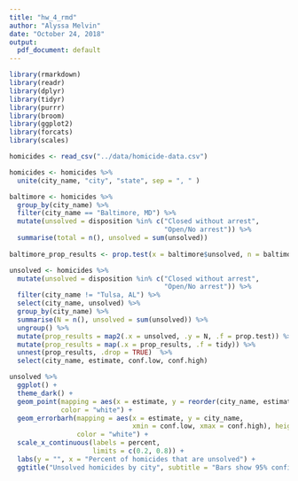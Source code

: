 ```yaml
---
title: "hw_4_rmd"
author: "Alyssa Melvin"
date: "October 24, 2018"
output: 
  pdf_document: default
---
```


```r
library(rmarkdown)
library(readr)
library(dplyr)
library(tidyr) 
library(purrr)
library(broom)
library(ggplot2)
library(forcats)
library(scales)

homicides <- read_csv("../data/homicide-data.csv") 

homicides <- homicides %>% 
  unite(city_name, "city", "state", sep = ", " )

baltimore <- homicides %>% 
  group_by(city_name) %>% 
  filter(city_name == "Baltimore, MD") %>% 
  mutate(unsolved = disposition %in% c("Closed without arrest", 
                                       "Open/No arrest")) %>%
  summarise(total = n(), unsolved = sum(unsolved))
 
baltimore_prop_results <- prop.test(x = baltimore$unsolved, n = baltimore$total)

unsolved <- homicides %>% 
  mutate(unsolved = disposition %in% c("Closed without arrest", 
                                       "Open/No arrest")) %>% 
  filter(city_name != "Tulsa, AL") %>% 
  select(city_name, unsolved) %>% 
  group_by(city_name) %>% 
  summarise(N = n(), unsolved = sum(unsolved)) %>% 
  ungroup() %>% 
  mutate(prop_results = map2(.x = unsolved, .y = N, .f = prop.test)) %>% 
  mutate(prop_results = map(.x = prop_results, .f = tidy)) %>% 
  unnest(prop_results, .drop = TRUE)  %>% 
  select(city_name, estimate, conf.low, conf.high)


```

```r
  
  
unsolved %>% 
  ggplot() +
  theme_dark() +
  geom_point(mapping = aes(x = estimate, y = reorder(city_name, estimate)), 
             color = "white") +
  geom_errorbarh(mapping = aes(x = estimate, y = city_name, 
                               xmin = conf.low, xmax = conf.high), height = 0,
                 color = "white") +
  scale_x_continuous(labels = percent,
                     limits = c(0.2, 0.8)) +
  labs(y = "", x = "Percent of homicides that are unsolved") +
  ggtitle("Unsolved homicides by city", subtitle = "Bars show 95% confidence interval")
  
  
```
